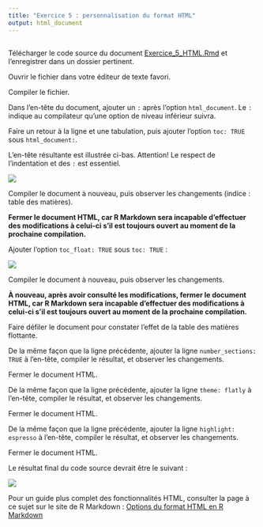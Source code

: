```yaml
---
title: "Exercice 5 : personnalisation du format HTML"
output: html_document
---
```


## 

Télécharger le code source du document
<a href="https://rawgit.com/LCULaval/OTC/gh-pages/exercices/Exercice_5_HTML.Rmd" download>Exercice_5_HTML.Rmd</a>
et l'enregistrer dans un dossier pertinent.

Ouvrir le fichier dans votre éditeur de texte favori.

Compiler le fichier.

Dans l'en-tête du document, ajouter un `:` après l'option `html_document`. Le `:` indique au compilateur qu'une option de niveau inférieur suivra.

Faire un retour à la ligne et une tabulation, puis ajouter l'option `toc: TRUE` sous `html_document:`.

L'en-tête résultante est illustrée ci-bas. Attention! Le respect de l'indentation et des `:` est essentiel.

![](C:\Users\Laurent\Documents\GitHub\OTC\images\img_enonce_exercice_5_HTML_1.jpg)

Compiler le document à nouveau, puis observer les changements (indice : table des matières).

**Fermer le document HTML, car R Markdown sera incapable d'effectuer des modifications à celui-ci s'il est toujours ouvert au moment de la prochaine compilation.**

Ajouter l'option `toc_float: TRUE` sous `toc: TRUE` : 

![](C:\Users\Laurent\Documents\GitHub\OTC\images\img_enonce_exercice_5_HTML_2.jpg)

Compiler le document à nouveau, puis observer les changements.

**À nouveau, après avoir consulté les modifications, fermer le document HTML, car R Markdown sera incapable d'effectuer des modifications à celui-ci s'il est toujours ouvert au moment de la prochaine compilation.**

Faire défiler le document pour constater l'effet de la table des matières flottante.

De la même façon que la ligne précédente, ajouter la ligne `number_sections: TRUE` à l'en-tête, compiler le résultat, et observer les changements.

Fermer le document HTML.

De la même façon que la ligne précédente, ajouter la ligne `theme: flatly` à l'en-tête, compiler le résultat, et observer les changements.

Fermer le document HTML.

De la même façon que la ligne précédente, ajouter la ligne `highlight: espresso` à l'en-tête, compiler le résultat, et observer les changements.

Fermer le document HTML.

Le résultat final du code source devrait être le suivant :

![](C:\Users\Laurent\Documents\GitHub\OTC\images\img_enonce_exercice_5_HTML_3.jpg)

Pour un guide plus complet des fonctionnalités HTML, consulter la page à ce sujet sur le site de R Markdown : [Options du format HTML en R Markdown](http://rmarkdown.rstudio.com/html_document_format.html)